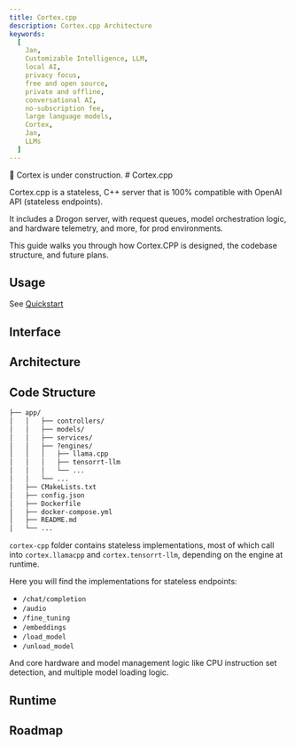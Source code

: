 ```yaml
---
title: Cortex.cpp
description: Cortex.cpp Architecture
keywords:
  [
    Jan,
    Customizable Intelligence, LLM,
    local AI,
    privacy focus,
    free and open source,
    private and offline,
    conversational AI,
    no-subscription fee,
    large language models,
    Cortex,
    Jan,
    LLMs
  ]
---
```



<Callout type="warning">
🚧 Cortex is under construction.
</Callout>
# Cortex.cpp

Cortex.cpp is a stateless, C++ server that is 100% compatible with OpenAI API (stateless endpoints). 

It includes a Drogon server, with request queues, model orchestration logic, and hardware telemetry, and more, for prod environments.

This guide walks you through how Cortex.CPP is designed, the codebase structure, and future plans.

## Usage

See [Quickstart](/cortex/quickstart)

## Interface

## Architecture

## Code Structure

```md
├── app/
│   │   ├── controllers/
│   │   ├── models/
│   │   ├── services/
│   │   ├── ?engines/
│   │   │   ├── llama.cpp
│   │   │   ├── tensorrt-llm
│   │   │   └── ...
│   │   └── ...
│   ├── CMakeLists.txt
│   ├── config.json
│   ├── Dockerfile
│   ├── docker-compose.yml
│   ├── README.md
│   └── ...
```

`cortex-cpp` folder contains stateless implementations, most of which call into `cortex.llamacpp` and `cortex.tensorrt-llm`, depending on the engine at runtime.

Here you will find the implementations for stateless endpoints: 
- `/chat/completion`
- `/audio`
- `/fine_tuning`
- `/embeddings`
- `/load_model`
- `/unload_model`

And core hardware and model management logic like CPU instruction set detection, and multiple model loading logic. 

## Runtime

## Roadmap
